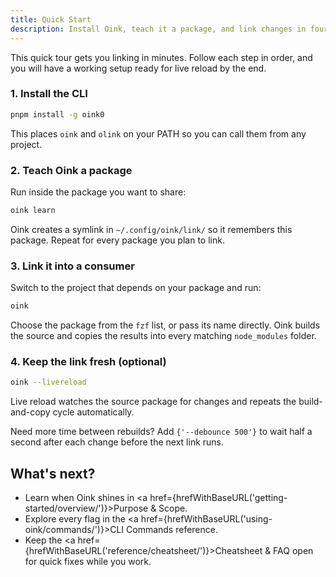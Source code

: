 ```yaml
---
title: Quick Start
description: Install Oink, teach it a package, and link changes in four steps.
---
```



This quick tour gets you linking in minutes. Follow each step in order, and you will have a working setup ready for live reload by the end.

### 1. Install the CLI

```sh
pnpm install -g oink0
```

This places `oink` and `olink` on your PATH so you can call them from any project.

### 2. Teach Oink a package

Run inside the package you want to share:

```sh
oink learn
```

Oink creates a symlink in `~/.config/oink/link/` so it remembers this package. Repeat for every package you plan to link.

### 3. Link it into a consumer

Switch to the project that depends on your package and run:

```sh
oink
```

Choose the package from the `fzf` list, or pass its name directly. Oink builds the source and copies the results into every matching `node_modules` folder.

### 4. Keep the link fresh (optional)

```sh
oink --livereload
```

Live reload watches the source package for changes and repeats the build-and-copy cycle automatically.

<Aside type="tip">
  <p>Need more time between rebuilds? Add <code>{'--debounce 500'}</code> to wait half a second after each change before the next link runs.</p>
</Aside>

## What's next?

- Learn when Oink shines in <a href={hrefWithBaseURL('getting-started/overview/')}>Purpose & Scope</a>.
- Explore every flag in the <a href={hrefWithBaseURL('using-oink/commands/')}>CLI Commands</a> reference.
- Keep the <a href={hrefWithBaseURL('reference/cheatsheet/')}>Cheatsheet & FAQ</a> open for quick fixes while you work.
